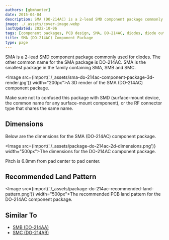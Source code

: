 ```yaml
---
authors: [gbmhunter]
date: 2015-04-04
description: SMA (DO-214AC) is a 2-lead SMD component package commonly used for diodes. SMA is the smallest package in the family containing SMA, SMB and SMC.
image: ./_assets/cover-image.webp
lastUpdated: 2022-10-06
tags: [component packages, PCB design, SMA, DO-214AC, diodes, diode outline, land pattern]
title: SMA (DO-214AC) Component Package
type: page
---
```


SMA is a 2-lead SMD component package commonly used for diodes. The other common name for the SMA package is DO-214AC. SMA is the smallest package in the family containing SMA, SMB and SMC.

<Image src={import('./_assets/sma-do-214ac-component-package-3d-render.jpg')} width="200px">A 3D render of the SMA (DO-214AC) component package.</Image>

Make sure not to confused this package with SMD (surface-mount device, the common name for any surface-mount component), or the RF connector type that shares the same name.

## Dimensions

Below are the dimensions for the SMA (DO-214AC) component package.

<Image src={import('./_assets/package-do-214ac-2d-dimensions.png')} width="500px">The dimensions for the DO-214AC component package.</Image>

Pitch is 6.8mm from pad center to pad center.

## Recommended Land Pattern

<Image src={import('./_assets/package-do-214ac-recommended-land-pattern.png')} width="500px">The recommended PCB land pattern for the DO-214AC component package.</Image>

## Similar To

* [SMB (DO-214AA)](/pcb-design/component-packages/smb-do-214aa-component-package/)
* [SMC (DO-214AB)](/pcb-design/component-packages/smc-do-214ab-component-package/)
